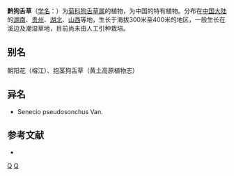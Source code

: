 {{Speciesbox 
| genus = Tephroseris
| species = pseudosonchus
| authority = (Vant.) C. Jeffrey et [[陈艺林|Y. L. Chen]]
}}
'''黔狗舌草'''（[[学名|学名]]：{{lang|la|''Tephroseris pseudosonchus''}}）为[[菊科|菊科]][[狗舌草属|狗舌草属]]的植物，为中国的特有植物。分布在[[中国大陆|中国大陆]]的[[湖南|湖南]]、[[贵州|贵州]]、[[湖北|湖北]]、[[山西|山西]]等地，生长于海拔300米至400米的地区，一般生长在溪边及潮湿草地，目前尚未由人工引种栽培。

== 别名 ==
朝阳花（榕江）、抱茎狗舌草（黄土高原植物志）

== 异名 ==
* Senecio pseudosonchus Van.

== 参考文献 ==
<div class="references-small">
* {{cite web| url =http://www.bioinfo.cn/db05/KmzwSpecies.php?action=view&id=5709| title =黔狗舌草| work =《中国高等植物数据库全库》| publisher =中国科学院微生物研究所| author =昆明植物研究所| accessdate =2009-02-26| deadurl =yes| archiveurl =https://web.archive.org/web/20160305000812/http://www.bioinfo.cn/db05/KmzwSpecies.php?action=view&id=5709| archivedate =2016-03-05}}
</div>
{{Taxonbar|from=Q11179871}}

[[Category:狗舌草属|Q]]
[[Category:中國特有植物|Q]]